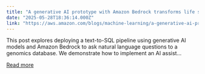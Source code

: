 ```yaml
---
title: "A generative AI prototype with Amazon Bedrock transforms life sciences and the genome analysis process"
date: "2025-05-28T18:36:14.000Z"
link: "https://aws.amazon.com/blogs/machine-learning/a-generative-ai-prototype-with-amazon-bedrock-transforms-life-sciences-and-the-genome-analysis-process/"
---
```


This post explores deploying a text-to-SQL pipeline using generative AI models and Amazon Bedrock to ask natural language questions to a genomics database. We demonstrate how to implement an AI assist...

[Read more](https://aws.amazon.com/blogs/machine-learning/a-generative-ai-prototype-with-amazon-bedrock-transforms-life-sciences-and-the-genome-analysis-process/)
